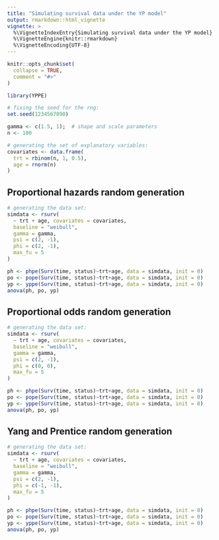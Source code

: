 ```yaml
---
title: "Simulating survival data under the YP model"
output: rmarkdown::html_vignette
vignette: >
  %\VignetteIndexEntry{Simulating survival data under the YP model}
  %\VignetteEngine{knitr::rmarkdown}
  %\VignetteEncoding{UTF-8}
---
```


```r
knitr::opts_chunk$set(
  collapse = TRUE,
  comment = "#>"
)
```

```r
library(YPPE)
```



```r

# fixing the seed for the rng:
set.seed(1234567890)

gamma <- c(1.5, 1);  # shape and scale parameters
n <- 100

# generating the set of explanatory variables:
covariates <- data.frame(
  trt = rbinom(n, 1, 0.5),
  age = rnorm(n)
)

```

## Proportional hazards random generation

```r
# generating the data set:
simdata <- rsurv(
  ~ trt + age, covariates = covariates,
  baseline = "weibull",
  gamma = gamma,
  psi = c(2, -1),
  phi = c(2, -1),
  max_fu = 5
)

ph <- phpe(Surv(time, status)~trt+age, data = simdata, init = 0)
po <- pope(Surv(time, status)~trt+age, data = simdata, init = 0)
yp <- yppe(Surv(time, status)~trt+age, data = simdata, init = 0)
anova(ph, po, yp)

```


## Proportional odds random generation

```r
# generating the data set:
simdata <- rsurv(
  ~ trt + age, covariates = covariates,
  baseline = "weibull",
  gamma = gamma,
  psi = c(2, -1),
  phi = c(0, 0),
  max_fu = 5
)

ph <- phpe(Surv(time, status)~trt+age, data = simdata, init = 0)
po <- pope(Surv(time, status)~trt+age, data = simdata, init = 0)
yp <- yppe(Surv(time, status)~trt+age, data = simdata, init = 0)
anova(ph, po, yp)

```

## Yang and Prentice random generation

```r
# generating the data set:
simdata <- rsurv(
  ~ trt + age, covariates = covariates,
  baseline = "weibull",
  gamma = gamma,
  psi = c(2, -1),
  phi = c(-1, -1),
  max_fu = 5
)

ph <- phpe(Surv(time, status)~trt+age, data = simdata, init = 0)
po <- pope(Surv(time, status)~trt+age, data = simdata, init = 0)
yp <- yppe(Surv(time, status)~trt+age, data = simdata, init = 0)
anova(ph, po, yp)

```

